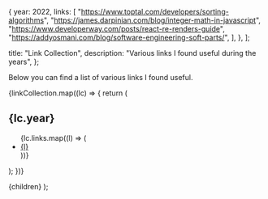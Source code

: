 
  {
    year: 2022,
    links: [
      "https://www.toptal.com/developers/sorting-algorithms",
      "https://james.darpinian.com/blog/integer-math-in-javascript",
      "https://www.developerway.com/posts/react-re-renders-guide",
      "https://addyosmani.com/blog/software-engineering-soft-parts/",
    ],
  },
];

  title: "Link Collection",
  description: "Various links I found useful during the years",
};

Below you can find a list of various links I found useful.

<section>
  {linkCollection.map((lc) => {
    return (
      <section key={lc.year}>
        <h2>{lc.year}</h2>
        <ul>
          {lc.links.map((l) => (
            <li key={l}>
              <a href={l}>{l}</a>
            </li>
          ))}
        </ul>
      </section>
    );
  })}
</section>

  <PageLayout page={meta}>{children}</PageLayout>
);
